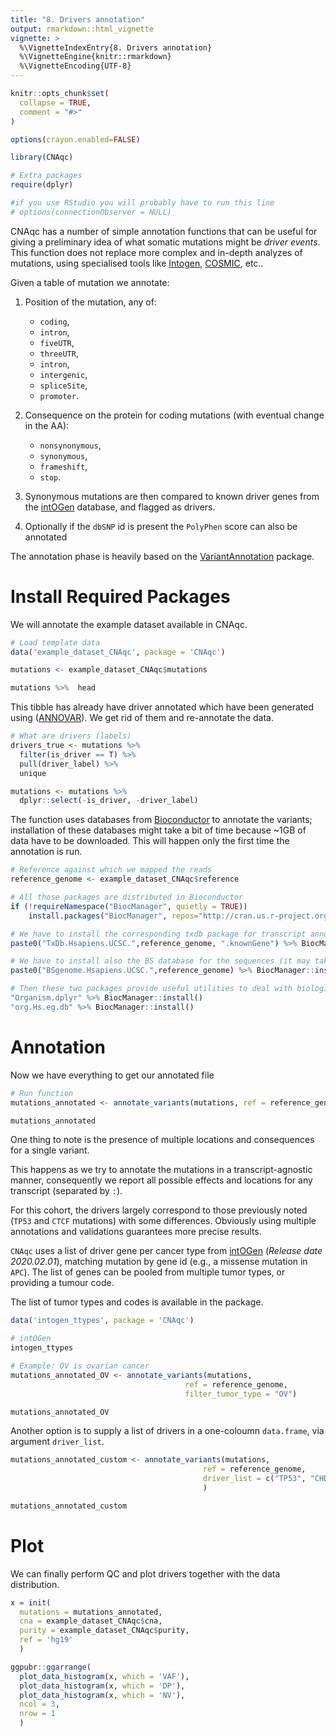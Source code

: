 ```yaml
---
title: "8. Drivers annotation"
output: rmarkdown::html_vignette
vignette: >
  %\VignetteIndexEntry{8. Drivers annotation}
  %\VignetteEngine{knitr::rmarkdown}
  %\VignetteEncoding{UTF-8}
---
```


```r
knitr::opts_chunk$set(
  collapse = TRUE,
  comment = "#>"
)

options(crayon.enabled=FALSE)
```

```r
library(CNAqc)

# Extra packages
require(dplyr)

#if you use RStudio you will probably have to run this line
# options(connectionObserver = NULL)
```

CNAqc  has a number of simple annotation functions that can be useful for giving a preliminary idea of what somatic mutations might be _driver events_. This function does not replace more complex and in-depth analyzes of mutations, using specialised tools like [Intogen](https://www.intogen.org/search), [COSMIC](https://cancer.sanger.ac.uk/cosmic), etc..

Given a table of mutation we annotate:

1. Position of the mutation, any of:
    - `coding`, 
    - `intron`, 
    - `fiveUTR`, 
    - `threeUTR`,
    - `intron`,
    - `intergenic`, 
    - `spliceSite`, 
    - `promoter`.
    
2. Consequence on the protein for coding mutations (with eventual change in the AA):
    - `nonsynonymous`, 
    - `synonymous`, 
    -  `frameshift`,
    -  `stop`.
    
3. Synonymous mutations are then compared to known driver genes from the [intOGen](https://www.intogen.org/search) database, and flagged as drivers.

4. Optionally if the `dbSNP` id is present the `PolyPhen` score can also be annotated

The annotation phase is heavily based on the [VariantAnnotation](https://bioconductor.org/packages/release/bioc/html/VariantAnnotation.html) package.


# Install Required Packages

We will annotate the example dataset available in CNAqc.

```r
# Load template data
data('example_dataset_CNAqc', package = 'CNAqc')

mutations <- example_dataset_CNAqc$mutations

mutations %>%  head
```

This tibble has already have driver annotated which have been generated using ([ANNOVAR](https://annovar.openbioinformatics.org/en/latest/)). We get rid of them and re-annotate the data.

```r
# What are drivers (labels)
drivers_true <- mutations %>% 
  filter(is_driver == T) %>% 
  pull(driver_label) %>%  
  unique

mutations <- mutations %>% 
  dplyr::select(-is_driver, -driver_label)
```

The function uses databases from [Bioconductor](https://www.bioconductor.org/) to annotate the variants; installation of these
databases might take a bit of time because ~1GB of data have to be downloaded. This will happen only the first time the annotation is run.

```r
# Reference against which we mapped the reads
reference_genome <- example_dataset_CNAqc$reference

# All those packages are distributed in Bioconductor
if (!requireNamespace("BiocManager", quietly = TRUE))
    install.packages("BiocManager", repos="http://cran.us.r-project.org")

# We have to install the corresponding txdb package for transcript annotations
paste0("TxDb.Hsapiens.UCSC.",reference_genome, ".knownGene") %>% BiocManager::install()

# We have to install also the BS database for the sequences (it may take some time)
paste0("BSgenome.Hsapiens.UCSC.",reference_genome) %>% BiocManager::install()

# Then these two packages provide useful utilities to deal with biological databases
"Organism.dplyr" %>% BiocManager::install()
"org.Hs.eg.db" %>% BiocManager::install()
```
# Annotation

Now we have everything to get our annotated file

```r
# Run function
mutations_annotated <- annotate_variants(mutations, ref = reference_genome)

mutations_annotated
```
One thing to note is the presence of multiple locations and consequences for a single variant. 

This happens as we try to annotate the mutations in a transcript-agnostic manner, consequently we report all possible effects and locations for any transcript (separated by `:`). 

For this cohort, the drivers largely correspond to those previously noted (`TP53` and `CTCF` mutations) with some differences. Obviously using multiple annotations and validations guarantees more precise results. 

`CNAqc` uses a list of driver gene per cancer type from [intOGen](https://www.intogen.org/download) (_Release date 2020.02.01_), matching mutation by gene id (e.g., a missense mutation in `APC`). The list of genes can be pooled from multiple tumor types, or providing a tumour code. 

The list of tumor types and codes is available in the package. 
```r
data('intogen_ttypes', package = 'CNAqc')

# intOGen
intogen_ttypes
```


```r
# Example: OV is ovarian cancer
mutations_annotated_OV <- annotate_variants(mutations, 
                                       ref = reference_genome, 
                                       filter_tumor_type = "OV")

mutations_annotated_OV
```

Another option is to supply a list of drivers in a one-coloumn `data.frame`, via argument `driver_list`.

```r
mutations_annotated_custom <- annotate_variants(mutations,
                                           ref = reference_genome, 
                                           driver_list = c("TP53", "CHDS") %>% as.data.frame
                                           )

mutations_annotated_custom
```

# Plot

We can finally perform QC and plot drivers together with the data distribution.

```r
x = init(
  mutations = mutations_annotated, 
  cna = example_dataset_CNAqc$cna,
  purity = example_dataset_CNAqc$purity,
  ref = 'hg19'
  )

ggpubr::ggarrange(
  plot_data_histogram(x, which = 'VAF'),
  plot_data_histogram(x, which = 'DP'),
  plot_data_histogram(x, which = 'NV'),
  ncol = 3,
  nrow = 1
  )

```


